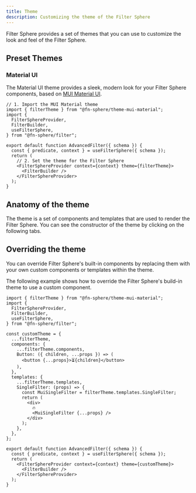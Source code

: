 ```yaml
---
title: Theme
description: Customizing the theme of the Filter Sphere
---
```


Filter Sphere provides a set of themes that you can use to customize the look and feel of the Filter Sphere.

## Preset Themes


### Material UI

The Material UI theme provides a sleek, modern look for your Filter Sphere components, based on [MUI Material UI](https://mui.com/material-ui/).

<PackageManagerTabs package="@fn-sphere/theme-mui-material" />

```tsx live  wrapper="/src/components/mui-theme-wrapper.tsx" {2} {13}
// 1. Import the MUI Material theme
import { filterTheme } from "@fn-sphere/theme-mui-material";
import {
  FilterSphereProvider,
  FilterBuilder,
  useFilterSphere,
} from "@fn-sphere/filter";

export default function AdvancedFilter({ schema }) {
  const { predicate, context } = useFilterSphere({ schema });
  return (
    // 2. Set the theme for the Filter Sphere
    <FilterSphereProvider context={context} theme={filterTheme}>
      <FilterBuilder />
    </FilterSphereProvider>
  );
}
```

## Anatomy of the theme

The theme is a set of components and templates that are used to render the Filter Sphere. You can see the constructor of the theme by clicking on the following tabs.


<Tabs>
  <TabItem label="components" icon="seti:svg">
    <ThemeAnatomy target="components" client:load />
  </TabItem>
  <TabItem label="templates" icon="seti:plan">
    <ThemeAnatomy target="templates" client:load />
  </TabItem>
</Tabs>

## Overriding the theme

You can override Filter Sphere's built-in components by replacing them with your own custom components or templates within the theme.

The following example shows how to override the Filter Sphere's build-in theme to use a custom component.

```tsx live wrapper="/src/components/mui-theme-wrapper.tsx"
import { filterTheme } from "@fn-sphere/theme-mui-material";
import {
  FilterSphereProvider,
  FilterBuilder,
  useFilterSphere,
} from "@fn-sphere/filter";

const customTheme = {
  ...filterTheme,
  components: {
    ...filterTheme.components,
    Button: ({ children, ...props }) => (
      <button {...props}>⏳{children}</button>
    ),
  },
  templates: {
    ...filterTheme.templates,
    SingleFilter: (props) => {
      const MuiSingleFilter = filterTheme.templates.SingleFilter;
      return (
        <div>
          🔥
          <MuiSingleFilter {...props} />
        </div>
      );
    },
  },
};

export default function AdvancedFilter({ schema }) {
  const { predicate, context } = useFilterSphere({ schema });
  return (
    <FilterSphereProvider context={context} theme={customTheme}>
      <FilterBuilder />
    </FilterSphereProvider>
  );
}
```
